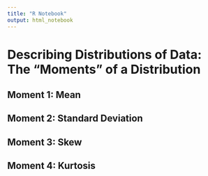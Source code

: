 ```yaml
---
title: "R Notebook"
output: html_notebook
---
```


# Describing Distributions of Data: The "Moments" of a Distribution


## Moment 1: Mean 



## Moment 2: Standard Deviation




## Moment 3: Skew




## Moment 4: Kurtosis





